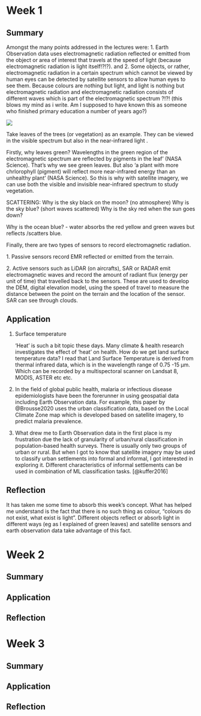 # Week 1

## Summary

Amongst the many points addressed in the lectures were: 1. Earth Observation data uses electromagnetic radiation reflected or emitted from the object or area of interest that travels at the speed of light (because electromagnetic radiation is light itself!?!?). and 2. Some objects, or rather, electromagnetic radiation in a certain spectrum which cannot be viewed by human eyes can be detected by satellite sensors to allow human eyes to see them. Because colours are nothing but light, and light is nothing but electromagnetic radiation and electromagnetic radiation consists of different waves which is part of the electromagnetic spectrum ?!?! (this blows my mind as i write. Am I supposed to have known this as someone who finished primary education a number of years ago?)

![](light%20electromagnetic%20radiation.png)

Take leaves of the trees (or vegetation) as an example. They can be viewed in the visible spectrum but also in the near-infrared light .

Firstly, why leaves green? Wavelengths in the green region of the electromagnetic spectrum are reflected by pigments in the leaf' (NASA Science). That's why we see green leaves. But also 'a plant with more chrlorophyll (pigment) will reflect more near-infrared energy than an unhealthy plant' (NASA Science). So this is why with satellite imagery, we can use both the visible and invisible near-infrared spectrum to study vegetation.

SCATTERING: Why is the sky black on the moon? (no atmosphere) Why is the sky blue? (short waves scattered) Why is the sky red when the sun goes down?

Why is the ocean blue? - water absorbs the red yellow and green waves but reflects /scatters blue.

Finally, there are two types of sensors to record electromagnetic radiation.

1\. Passive sensors record EMR reflected or emitted from the terrain.

2\. Active sensors such as LiDAR (on aircrafts), SAR or RADAR emit electromagnetic waves and record the amount of radiant flux (energy per unit of time) that travelled back to the sensors. These are used to develop the DEM, digital elevation model, using the speed of travel to measure the distance between the point on the terrain and the location of the sensor. SAR can see through clouds.

## Application

1.  Surface temperature

    'Heat' is such a bit topic these days. Many climate & health research investigates the effect of 'heat' on health. How do we get land surface temperature data? I read that Land Surface Temperature is derived from thermal infrared data, which is in the wavelength range of 0.75 -15 μm. Which can be recorded by a multispectoral scanner on Landsat 8, MODIS, ASTER etc etc.

2.  In the field of global public health, malaria or infectious disease epidemiologists have been the forerunner in using geospatial data including Earth Observation data. For example, this paper by @Brousse2020 uses the urban classification data, based on the Local Climate Zone map which is developed based on satellite imagery, to predict malaria prevalence.

3.  What drew me to Earth Observation data in the first place is my frustration due the lack of granularity of urban/rural classification in population-based health surveys. There is usually only two groups of urban or rural. But when I got to know that satellite imagery may be used to classify urban settlements into formal and informal, I got interested in exploring it. Different characteristics of informal settlements can be used in combination of ML classification tasks. [@kuffer2016]

## Reflection

It has taken me some time to absorb this week's concept. What has helped me understand is the fact that there is no such thing as colour, "colours do not exist, what exist is light". Different objects reflect or absorb light in different ways (eg as I explained of green leaves) and satellite sensors and earth observation data take advantage of this fact.

# Week 2

## Summary

## Application

## Reflection

# Week 3

## Summary

## Application

## Reflection
